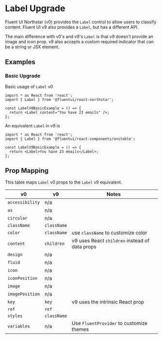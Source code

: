 
<Meta title="Concepts/Upgrading/from v0/Components/Label Upgrade" />

# Label Upgrade

Fluent UI Northstar (v0) provides the `Label` control to allow users to classify content. Fluent UI v9 also provides a `Label`, but has a different API.

The main difference with v0's and v9's `Label` is that v9 doesn't provide an image and icon prop. v9 also accepts a custom required indicator that can be a string or JSX element.

## Examples

### Basic Upgrade

Basic usage of `Label` v0

```tsx
import * as React from 'react';
import { Label } from '@fluentui/react-northstar';

const LabelV0BasicExample = () => {
  return <Label content="You have 23 emails" />;
};
```

An equivalent `Label` in v9 is

```tsx
import * as React from 'react';
import { Label } from '@fluentui/react-components/unstable';

const LabelV9BasicExample = () => {
  return <Label>You have 23 emails</Label>;
};
```

## Prop Mapping

This table maps `Label` v0 props to the `Label` v9 equivalent.

| v0              | v9          | Notes                                          |
| --------------- | ----------- | ---------------------------------------------- |
| `accessibility` | n/a         |                                                |
| `as`            | n/a         |                                                |
| `circular`      | n/a         |                                                |
| `className`     | `className` |                                                |
| `color`         | `className` | use `className` to customize color             |
| `content`       | `children`  | v9 uses React `children` instead of data props |
| `design`        | n/a         |                                                |
| `fluid`         | n/a         |                                                |
| `icon`          | n/a         |                                                |
| `iconPosition`  | n/a         |                                                |
| `image`         | n/a         |                                                |
| `imagePosition` | n/a         |                                                |
| `key`           | `key`       | v9 uses the intrinsic React prop               |
| `ref`           | `ref`       |                                                |
| `styles`        | `className` |                                                |
| `variables`     | n/a         | Use `FluentProvider` to customize themes       |
